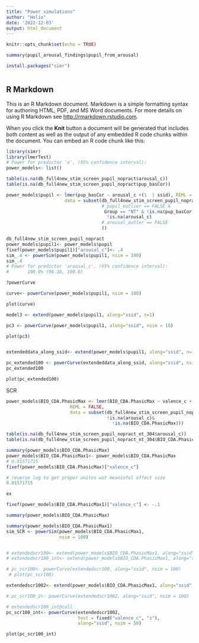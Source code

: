 ```yaml
---
title: "Power simulations"
author: "Helio"
date: '2022-12-03'
output: html_document
---
```


```r
knitr::opts_chunk$set(echo = TRUE)

summary(pupil_arousal_findings$pupil_from_arousal)

install.packages("simr")



```

## R Markdown

This is an R Markdown document. Markdown is a simple formatting syntax for authoring HTML, PDF, and MS Word documents. For more details on using R Markdown see <http://rmarkdown.rstudio.com>.

When you click the **Knit** button a document will be generated that includes both content as well as the output of any embedded R code chunks within the document. You can embed an R code chunk like this:

```r
library(simr)
library(lmerTest)
# Power for predictor 'x', (95% confidence interval):
power_models<- list()

table(is.na(db_full4new_stim_screen_pupil_nopract$arousal_c))
table(is.na(db_full4new_stim_screen_pupil_nopract$pup_basCor))

power_models$pupil <- lmer(pup_basCor ~ arousal_c +(1  | ssid), REML = FALSE,
                      data = subset(db_full4new_stim_screen_pupil_nopract, 
                                    # pupil_outlier == FALSE & 
                                     Group == "NT" & !is.na(pup_basCor) &
                                      !is.na(arousal_c)
                                    # arousal_outler == FALSE
                                    ))

db_full4new_stim_screen_pupil_nopract
power_models$pupil1<- power_models$pupil
fixef(power_models$pupil1)["arousal_c"]<- .4
sim_.4 <- powerSim(power_models$pupil1, nsim = 100)
sim_.4
# Power for predictor 'arousal_c', (95% confidence interval):
#       100.0% (96.38, 100.0)

?powerCurve

curve<- powerCurve(power_models$pupil1, nsim = 100)

plot(curve)

model3 <- extend(power_models$pupil1, along="ssid", n=1)

pc3 <- powerCurve(power_models$pupil1, along="ssid", nsim = 10)

plot(pc3)


extendeddata_along_ssid<- extend(power_models$pupil1, along="ssid", n=100)

pc_extended100 <- powerCurve(extendeddata_along_ssid, along="ssid", nsim = 100)
pc_extended100

plot(pc_extended100)

```
SCR

```r
power_models$BIO_CDA.PhasicMax <- lmer(BIO_CDA.PhasicMax ~ valence_c + (1|ssid) + (1|stimIAPS),
                        REML = FALSE,
                        data = subset(db_full4new_stim_screen_pupil_nopract_nt_304,
                                      !is.na(arousal_c)&
                                        !is.na(BIO_CDA.PhasicMax)))

table(is.na(db_full4new_stim_screen_pupil_nopract_nt_304$arousal_c))
table(is.na(db_full4new_stim_screen_pupil_nopract_nt_304$BIO_CDA.PhasicMax))

summary(power_models$BIO_CDA.PhasicMax)
power_models$BIO_CDA.PhasicMax1<- power_models$BIO_CDA.PhasicMax
# 0.01571715 
fixef(power_models$BIO_CDA.PhasicMax)["valence_c"]

# reverse log to get proper unites wot meaninful effect size
0.01571715

ex

fixef(power_models$BIO_CDA.PhasicMax1)["valence_c"] <- -.1

summary(power_models$BIO_CDA.PhasicMax)

summary(power_models$BIO_CDA.PhasicMax1)
sim_SCR <- powerSim(power_models$BIO_CDA.PhasicMax1,
                    nsim = 100)


# extendedscr100<- extend(power_models$BIO_CDA.PhasicMax1, along="ssid", n=100)
# extendedscr100_int<- extend(power_models$BIO_CDA.PhasicMax1, along="ssid", n=100)

# pc_scr100<- powerCurve(extendedscr100, along="ssid", nsim = 100)
 # plot(pc_scr100)

extendedscr1002<- extend(power_models$BIO_CDA.PhasicMax1, along="ssid", n=100)

# pc_scr100_2<- powerCurve(extendedscr1002, along="ssid", nsim = 100)

# extendedscr100_int@call
pc_scr100_int<- powerCurve(extendedscr1002,
                           test = fixed("valence_c", "z"),
                           along="ssid", nsim = 50)

plot(pc_scr100_int)
```